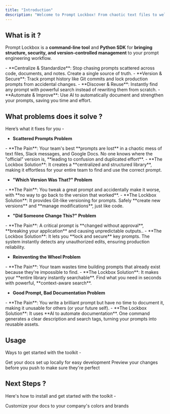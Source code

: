 ```yaml
---
title: "Introduction"
description: "Welcome to Prompt Lockbox! From chaotic text files to well kept prompt templates."
---
```


## What is it ?
Prompt Lockbox is a **command-line tool** and **Python SDK** for **bringing structure, security, and version-controlled management** to your prompt engineering workflow.

<Card title="Core">
  - **Centralize & Standardize**: Stop chasing prompts scattered across code, documents, and notes. Create a single source of truth.
  - **Version & Secure**: Track prompt history like Git commits and lock production prompts from accidental changes.
  - **Discover & Reuse**: Instantly find any prompt with powerful search instead of rewriting them from scratch.
  - **Automate & Improve**: Use AI to automatically document and strengthen your prompts, saving you time and effort.
</Card>

## What problems does it solve ?
Here’s what it fixes for you - 

- **Scattered Prompts Problem**
<Card>
  - **The Pain**: Your team's best **prompts are lost** in a chaotic mess of text files, Slack messages, and Google Docs. No one knows where the "official" version is, **leading to confusion and duplicated effort**.
  - **The Lockbox Solution**: It creates a **centralized and structured library**, making it effortless for your entire team to find and use the correct prompt.
</Card>

- **"Which Version Was That?" Problem**
<Card>
  - **The Pain**: You tweak a great prompt and accidentally make it worse, with **no way to go back to the version that worked**.
  - **The Lockbox Solution**: It provides Git-like versioning for prompts. Safely **create new versions** and **manage modifications**, just like code.
</Card>

- **"Did Someone Change This?" Problem**
<Card>
  - **The Pain**: A critical prompt is **changed without approval**, **breaking your application** and causing unpredictable outputs..
  - **The Lockbox Solution**: It lets you **lock and secure** key prompts. The system instantly detects any unauthorized edits, ensuring production reliability.
</Card>

- **Reinventing the Wheel Problem**
<Card>
  - **The Pain**: Your team wastes time building prompts that already exist because they're impossible to find.
  - **The Lockbox Solution**: It makes your **entire library instantly searchable**. Find what you need in seconds with powerful, **context-aware search**.
</Card>

- **Good Prompt, Bad Documentation Problem**
<Card>
  - **The Pain**: You write a brilliant prompt but have no time to document it, making it unusable for others (or your future self).
  - **The Lockbox Solution**: It uses **AI to automate documentation**. One command generates a clear description and search tags, turning your prompts into reusable assets.
</Card>

## Usage
Ways to get started with the toolkit - 

<CardGroup cols={2}>
  <Card title="CLI" href="https://mintlify.com/docs/quickstart">
    Get your docs set up locally for easy development
  </Card>
  <Card title="SDK" href="https://mintlify.com/docs/development">
    Preview your changes before you push to make sure they're perfect
  </Card>
</CardGroup>

## Next Steps ?

Here's how to install and get started with the toolkit -

<Card title="Quickstart" href="https://mintlify.com/docs/settings/global">
    Customize your docs to your company's colors and brands
</Card>
